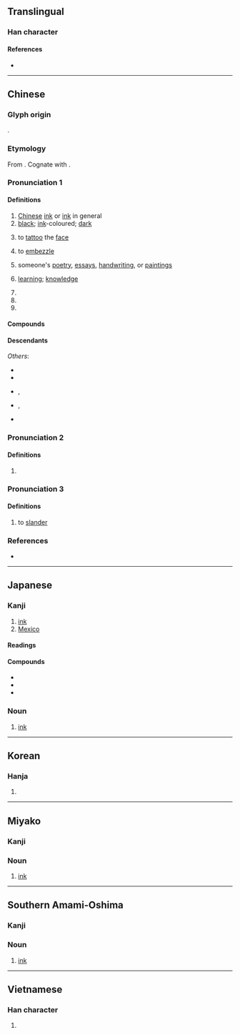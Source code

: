 {{character info}}
{{character info|0xfa3a}}

==Translingual==

===Han character===
{{stroke order|strokes=15}}
{{stroke order|type=jbw|strokes=14}}
{{Han char|rn=32|rad=土|as=12|asj=11|sn=15|snj=14|four=60104|canj=WGFG|ids=⿱黑土(GTHKV), ⿱黒土(J)}}

====References====
* {{Han ref|kx=0238.400|dkj=05469|dj=0478.020|hdz=10487.030|uh=58A8|ud=22696|bh=BEA5|bd=48805}}

----

==Chinese==
{{zh-forms}}

===Glyph origin===
{{Han etym}}
{{Han compound|黑|土|ls=psc|c1=p|c2=s|t2=soil}}.

===Etymology===
From {{inh|zh|sit-pro|*s-maŋ ~ s-mak}}. Cognate with {{och-l|黑|black}}.

===Pronunciation 1===
{{zh-pron
|m=mò
|m-s=me2
|c=mak6
|h=pfs=me̍t
|md=mĕ̤k
|mn=qz:bia̍k/tw,xm,zz:be̍k/ba̍k
|mn_note=bia̍k/be̍k - literary; ba̍k - vernacular
|mn-t=bhag8
|w=5meq
|mc=y
|oc=y
|cat=n,v,a,pn
}}

====Definitions====
{{zh-hanzi}}

# [[Chinese]] [[ink]] or [[ink]] in general
# [[black]]; [[ink]]-coloured; [[dark]]
# {{lb|zh|historical}} to [[tattoo]] the [[face]]
# {{lb|zh|figurative}} to [[embezzle]]
# {{lb|zh|figurative}} someone's [[poetry]], [[essay]]s, [[handwriting]], or [[painting]]s
# {{lb|zh|figurative}} [[learning]]; [[knowledge]]
# {{zh-short|墨家|[[Mohism]]}}
# {{zh-short|墨西哥|[[Mexico]]}}
# {{surname|zh}}

====Compounds====
{{zh-der|墨寶|墨筆|墨斗|墨斗魚|墨黑|墨鏡|墨綠|墨綠色|墨囊|墨水|墨西哥|墨魚|墨汁|別墨|即墨之戰|即墨侯|即墨縣|吃墨船兒|吸墨紙|和墨|喝墨水|嚼墨噴紙|大處落墨|奇異墨水|宿墨|尋行數墨|屠毒筆墨|弄筆墨|彩墨|徽墨|惜墨如金|惜墨法|㥏墨|托墨|文墨|斷紙餘墨|朱墨|朱墨本|朱墨爛然|松煙墨|楊墨|楮墨|毫飛墨噴|水墨|水墨畫|油墨|深墨|潑墨|潑墨人物|潑墨山水|濃墨|發墨|白墨|盟墨|眉如墨畫|石墨|研墨|破墨|破墨山水|硃墨|磨墨|程墨|積墨|筆耕墨耘|筆墨|筆墨官司|筆墨生涯|筆墨紙硯|簡策楮墨|粉白墨黑|粉墨|粉墨登場|紅墨|紅墨水|縗墨|繩墨|繩墨之言|翰墨|翰墨志|背繩墨|胸無點墨|舞文弄墨|茶墨|著墨/着墨|落墨|蘸墨|規矩繩墨|調墨弄筆|貪墨|貪墨之風|貪墨敗度|近朱近墨|遺墨|醉墨|闈墨|陳墨|隱顯墨水|風月筆墨|食墨|騷人墨客|墨分五色|墨刑|墨卷|墨吏|墨妖|墨妙|墨妝|墨子|墨守|墨守成法|墨守成規|墨客|墨家|墨床|墨廚|墨戲|墨晶|墨暈|墨杘|墨水匣|墨水池|墨水規|墨池筆塚|墨油|墨海|墨瀋|墨爾本|墨版|墨版版畫|墨玉|墨玉縣|墨痕|墨痴|墨盒|墨盪子|墨程|墨突|墨竹|墨索里尼|墨絰|墨線|墨義|墨翟|墨者|墨花|墨荷|墨蝶|墨西哥城|墨西哥灣|墨詔|墨豬|墨跡|墨選|墨鴉|墨墨}}

====Descendants====
{{CJKV||ぼく|묵|mặc}}
''Others'':
* {{desc|bor=1|id|bak}}
* {{desc|bor=1|km|មឹក||squid; ink}}
* {{desc|bor=1|lo|ມຶກ||ink; black}}, {{l|lo|ໝຶກ||sepia from cuttlefish; ink; black}}
* {{desc|bor=1|th|หมึก||ink}}, {{th-l|ปลาหมึก|cuttlefish}}
* {{desc|bor=1|vi|mực||cuttlefish; ink}}

===Pronunciation 2===
{{zh-pron
|m=méi
|cat=a
}}

====Definitions====
{{zh-hanzi}}

# {{zh-only|墨杘}}

===Pronunciation 3===
{{zh-pron
|m=mèi
|cat=v
}}

====Definitions====
{{zh-hanzi}}

# to [[slander]]

===References===
* {{R:yue:Hanzi}}

{{zh-cat|Intermediate|Writing}}

----

==Japanese==
{{ja-kanji forms|k=y}}

===Kanji===
{{ja-kanji|grade=c|rs=土11}}

# [[ink]]
# [[Mexico]]

====Readings====
{{ja-readings
|goon=もく
|kanon=ぼく
|kun=すみ-
}}

====Compounds====
{{ja-kanjitab|すみ|yomi=k}}
* {{ja-l|墨客}}
* {{ja-r|墨汁|ぼくじゅう}}
* {{ja-l|墨絵}}

===Noun===
{{ja-noun|すみ}}

# [[ink]]

{{C|ja|Writing|sort=すみ}}

----

==Korean==

===Hanja===
{{ko-hanja|hangeul=묵}}

# {{rfdef|ko|sort=土11}}

----

==Miyako==
{{attention|mvi}}

===Kanji===
{{head|mvi|Han character|hiragana|っふぃ|romaji|ffi}}

===Noun===
{{head|mvi|noun|hiragana|っふぃ|romaji|ffi|sort=っふぃ}}

# [[ink]]

{{C|mvi|Writing|sort=っふぃ}}

----

==Southern Amami-Oshima==
{{attention|ams}}

===Kanji===
{{head|ams|Han character|hiragana|すぃみ|romaji|sïmi}}

===Noun===
{{head|ams|noun|hiragana|すぃみ|romaji|sïmi|sort=すぃみ}}

# [[ink]]

{{C|ams|Writing|sort=すぃみ}}

----

==Vietnamese==

===Han character===
{{vi-hantu|[[mặc]], [[mực]], [[mức]]|rs=土11}}

# {{rfdef|vi|sort=土11}}